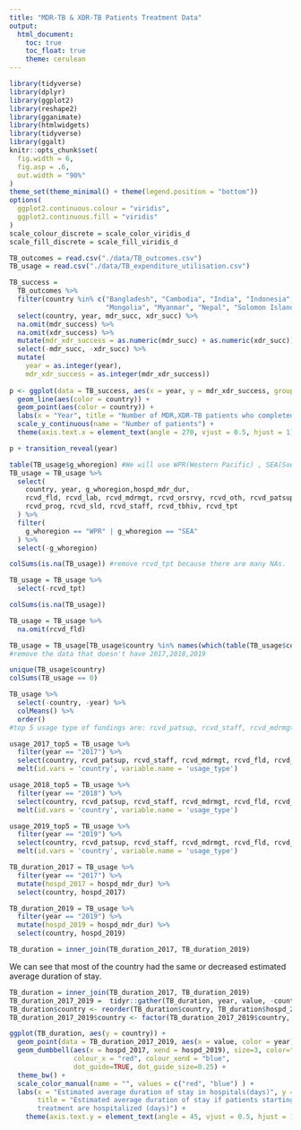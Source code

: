 ```yaml
---
title: "MDR-TB & XDR-TB Patients Treatment Data"
output: 
  html_document:
    toc: true
    toc_float: true
    theme: cerulean
---
```


```r
library(tidyverse)
library(dplyr)
library(ggplot2)
library(reshape2)
library(gganimate)
library(htmlwidgets)
library(tidyverse)
library(ggalt)   
knitr::opts_chunk$set(
  fig.width = 6,
  fig.asp = .6,
  out.width = "90%"
)
theme_set(theme_minimal() + theme(legend.position = "bottom"))
options(
  ggplot2.continuous.colour = "viridis",
  ggplot2.continuous.fill = "viridis"
)
scale_colour_discrete = scale_color_viridis_d
scale_fill_discrete = scale_fill_viridis_d
```


```r
TB_outcomes = read.csv("./data/TB_outcomes.csv")
TB_usage = read.csv("./data/TB_expenditure_utilisation.csv")

TB_success = 
  TB_outcomes %>%
  filter(country %in% c("Bangladesh", "Cambodia", "India", "Indonesia", "Lao People's Democratic Republic",
                        "Mongolia", "Myanmar", "Nepal", "Solomon Islands", "Thailand", "Timor-Leste")) %>%
  select(country, year, mdr_succ, xdr_succ) %>%
  na.omit(mdr_success) %>%
  na.omit(xdr_success) %>%
  mutate(mdr_xdr_success = as.numeric(mdr_succ) + as.numeric(xdr_succ)) %>%
  select(-mdr_succ, -xdr_succ) %>%
  mutate(
    year = as.integer(year), 
    mdr_xdr_success = as.integer(mdr_xdr_success))
  
p <- ggplot(data = TB_success, aes(x = year, y = mdr_xdr_success, group = country)) +
  geom_line(aes(color = country)) +
  geom_point(aes(color = country)) +
  labs(x = "Year", title = "Number of MDR,XDR-TB patients who completed treatments/cured") +
  scale_y_continuous(name = "Number of patients") +
  theme(axis.text.x = element_text(angle = 270, vjust = 0.5, hjust = 1))

p + transition_reveal(year)
```

```r
table(TB_usage$g_whoregion) #We will use WPR(Western Pacific) , SEA(South East Asia)
TB_usage = TB_usage %>%
  select(
    country, year, g_whoregion,hospd_mdr_dur,
    rcvd_fld, rcvd_lab, rcvd_mdrmgt, rcvd_orsrvy, rcvd_oth, rcvd_patsup, 
    rcvd_prog, rcvd_sld, rcvd_staff, rcvd_tbhiv, rcvd_tpt
  ) %>%
  filter(
    g_whoregion == "WPR" | g_whoregion == "SEA"
  ) %>%
  select(-g_whoregion)

colSums(is.na(TB_usage)) #remove rcvd_tpt because there are many NAs.

TB_usage = TB_usage %>% 
  select(-rcvd_tpt) 

colSums(is.na(TB_usage))

TB_usage = TB_usage %>%
  na.omit(rcvd_fld)

TB_usage = TB_usage[TB_usage$country %in% names(which(table(TB_usage$country) > 2)), ] 
#remove the data that doesn't have 2017,2018,2019
```


```r
unique(TB_usage$country)
colSums(TB_usage == 0)

TB_usage %>%
  select(-country, -year) %>%
  colMeans() %>%
  order() 
#top 5 usage type of fundings are: rcvd_patsup, rcvd_staff, rcvd_mdrmgt, rcvd_fld, rcvd_oth

usage_2017_top5 = TB_usage %>% 
  filter(year == "2017") %>%
  select(country, rcvd_patsup, rcvd_staff, rcvd_mdrmgt, rcvd_fld, rcvd_oth) %>%
  melt(id.vars = 'country', variable.name = 'usage_type')

usage_2018_top5 = TB_usage %>% 
  filter(year == "2018") %>%
  select(country, rcvd_patsup, rcvd_staff, rcvd_mdrmgt, rcvd_fld, rcvd_oth) %>%
  melt(id.vars = 'country', variable.name = 'usage_type')

usage_2019_top5 = TB_usage %>% 
  filter(year == "2019") %>%
  select(country, rcvd_patsup, rcvd_staff, rcvd_mdrmgt, rcvd_fld, rcvd_oth) %>%
  melt(id.vars = 'country', variable.name = 'usage_type')
```


```r
TB_duration_2017 = TB_usage %>%
  filter(year == "2017") %>%
  mutate(hospd_2017 = hospd_mdr_dur) %>%
  select(country, hospd_2017)

TB_duration_2019 = TB_usage %>%
  filter(year == "2019") %>%
  mutate(hospd_2019 = hospd_mdr_dur) %>%
  select(country, hospd_2019)

TB_duration = inner_join(TB_duration_2017, TB_duration_2019)
```
We can see that most of the country had the same or decreased estimated average duration of stay.
```r
TB_duration = inner_join(TB_duration_2017, TB_duration_2019)
TB_duration_2017_2019 =  tidyr::gather(TB_duration, year, value, -country)
TB_duration$country <- reorder(TB_duration$country, TB_duration$hospd_2019)
TB_duration_2017_2019$country <- factor(TB_duration_2017_2019$country, levels = levels(TB_duration$country))

ggplot(TB_duration, aes(y = country)) + 
  geom_point(data = TB_duration_2017_2019, aes(x = value, color = year), size = 2) +
  geom_dumbbell(aes(x = hospd_2017, xend = hospd_2019), size=3, color="#e3e2e1", 
                colour_x = "red", colour_xend = "blue",
                dot_guide=TRUE, dot_guide_size=0.25) +
  theme_bw() +
  scale_color_manual(name = "", values = c("red", "blue") ) +
  labs(x = "Estimated average duration of stay in hospitals(days)", y = "Country", 
       title = "Estimated average duration of stay if patients starting MDR-TB/XDR-TB
       treatment are hospitalized (days)") +
    theme(axis.text.y = element_text(angle = 45, vjust = 0.5, hjust = 1))
```

